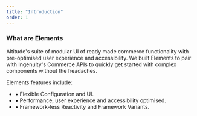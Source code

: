 ```yaml
---
title: "Introduction"
order: 1
---
```


### What are Elements

Altitude's suite of modular UI of ready made commerce functionality with pre-optimised user experience and accessibility. We built Elements to pair with Ingenuity's Commerce APIs to quickly get started with complex components without the headaches.

Elements features include:

- • Flexible Configuration and UI.
- • Performance, user experience and accessibility optimised.
- • Framework-less Reactivity and Framework Variants.

